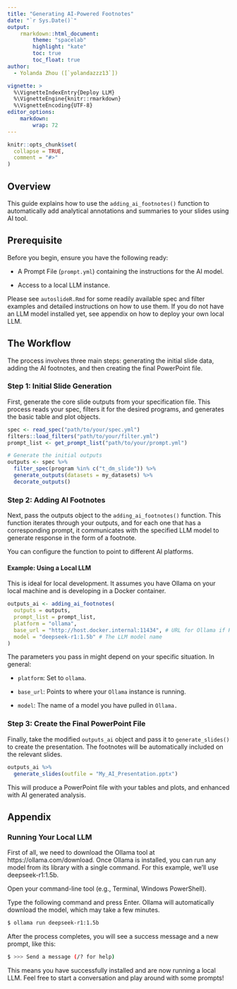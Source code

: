 ```yaml
---
title: "Generating AI-Powered Footnotes"
date: "`r Sys.Date()`"
output:
    rmarkdown::html_document:
        theme: "spacelab"
        highlight: "kate"
        toc: true
        toc_float: true
author: 
  - Yolanda Zhou ([`yolandazzz13`])

vignette: >
  %\VignetteIndexEntry{Deploy LLM}
  %\VignetteEngine{knitr::rmarkdown}
  %\VignetteEncoding{UTF-8}
editor_options:
    markdown:
        wrap: 72
---
```



```r
knitr::opts_chunk$set(
  collapse = TRUE,
  comment = "#>"
)
```


## Overview
This guide explains how to use the `adding_ai_footnotes()` function to automatically add analytical annotations and summaries to your  slides using AI tool.

## Prerequisite

Before you begin, ensure you have the following ready:

- A Prompt File (`prompt.yml`) containing the instructions for the AI model.

- Access to a local LLM instance. 

Please see `autoslideR.Rmd` for some readily available spec and filter examples and detailed instructions on how to use them. If you do not have an LLM model installed yet, see appendix on how to deploy your own local LLM.

## The Workflow
The process involves three main steps: generating the initial slide data, adding the AI footnotes, and then creating the final PowerPoint file.

### Step 1: Initial Slide Generation
First, generate the core slide outputs from your specification file. This process reads your spec, filters it for the desired programs, and generates the basic table and plot objects.

```r
spec <- read_spec("path/to/your/spec.yml")
filters::load_filters("path/to/your/filter.yml")
prompt_list <- get_prompt_list("path/to/your/prompt.yml")

# Generate the initial outputs
outputs <- spec %>%
  filter_spec(program %in% c("t_dm_slide")) %>%
  generate_outputs(datasets = my_datasets) %>%
  decorate_outputs()
```


### Step 2: Adding AI Footnotes
Next, pass the outputs object to the `adding_ai_footnotes()` function. This function iterates through your outputs, and for each one that has a corresponding prompt, it communicates with the specified LLM model to generate response in the form of a footnote.

You can configure the function to point to different AI platforms.

#### Example: Using a Local LLM 

This is ideal for local development. It assumes you have Ollama on your local machine and is developing in a Docker container.

```r
outputs_ai <- adding_ai_footnotes(
  outputs = outputs,
  prompt_list = prompt_list,
  platform = "ollama",
  base_url = "http://host.docker.internal:11434", # URL for Ollama if R in a Docker container
  model = "deepseek-r1:1.5b" # The LLM model name
)
```
The parameters you pass in might depend on your specific situation. In general:

- `platform`: Set to `ollama`.

- `base_url`: Points to where your `Ollama` instance is running.

- `model`: The name of a model you have pulled in `Ollama.`


### Step 3: Create the Final PowerPoint File
Finally, take the modified `outputs_ai` object and pass it to `generate_slides()` to create the presentation. The footnotes will be automatically included on the relevant slides.


```r
outputs_ai %>%
  generate_slides(outfile = "My_AI_Presentation.pptx")
```

This will produce a PowerPoint file with your tables and plots, and enhanced with AI generated analysis.


## Appendix
### Running Your Local LLM

First of all, we need to download the Ollama tool at https://ollama.com/download. Once Ollama is installed, you can run any model from its library with a single command. For this example, we'll use deepseek-r1:1.5b.

Open your command-line tool (e.g., Terminal, Windows PowerShell).

Type the following command and press Enter. Ollama will automatically download the model, which may take a few minutes.

```bash
$ ollama run deepseek-r1:1.5b
```

After the process completes, you will see a success message and a new prompt, like this:
```bash
$ >>> Send a message (/? for help)
```
This means you have successfully installed and are now running a local LLM. Feel free to start a conversation and play around with some prompts!

